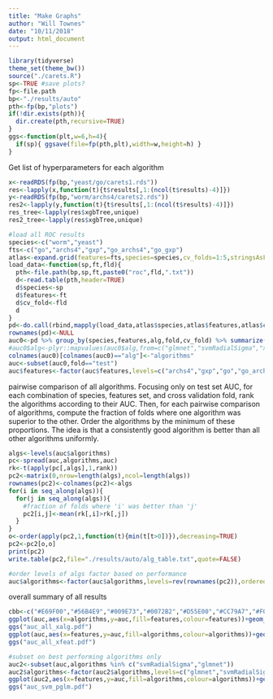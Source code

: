 ```yaml
---
title: "Make Graphs"
author: "Will Townes"
date: "10/11/2018"
output: html_document
---
```


```r
library(tidyverse)
theme_set(theme_bw())
source("./carets.R")
sp<-TRUE #save plots?
fp<-file.path
bp<-"./results/auto"
pth<-fp(bp,"plots")
if(!dir.exists(pth)){
  dir.create(pth,recursive=TRUE)
}
ggs<-function(plt,w=6,h=4){
  if(sp){ ggsave(file=fp(pth,plt),width=w,height=h) }
}
```

Get list of hyperparameters for each algorithm

```r
x<-readRDS(fp(bp,"yeast/go/carets1.rds"))
res<-lapply(x,function(t){t$results[,1:(ncol(t$results)-4)]})
y<-readRDS(fp(bp,"worm/archs4/carets2.rds"))
res2<-lapply(y,function(t){t$results[,1:(ncol(t$results)-4)]})
res_tree<-lapply(res$xgbTree,unique)
res2_tree<-lapply(res$xgbTree,unique)
```

```r
#load all ROC results
species<-c("worm","yeast")
fts<-c("go","archs4","gxp","go_archs4","go_gxp")
atlas<-expand.grid(features=fts,species=species,cv_folds=1:5,stringsAsFactors=FALSE)
load_data<-function(sp,ft,fld){
  pth<-file.path(bp,sp,ft,paste0("roc",fld,".txt"))
  d<-read.table(pth,header=TRUE)
  d$species<-sp
  d$features<-ft
  d$cv_fold<-fld
  d
}
pd<-do.call(rbind,mapply(load_data,atlas$species,atlas$features,atlas$cv_folds,SIMPLIFY=FALSE))
rownames(pd)<-NULL
auc0<-pd %>% group_by(species,features,alg,fold,cv_fold) %>% summarize(auc=roc2auc(fpr,tpr))
#auc0$alg<-plyr::mapvalues(auc0$alg,from=c("glmnet","svmRadialSigma","xgbTree","naive_bayes","kknn"),to=c("pglm","svm","xgb","nb","knn"))
colnames(auc0)[colnames(auc0)=="alg"]<-"algorithms"
auc<-subset(auc0,fold=="test")
auc$features<-factor(auc$features,levels=c("archs4","gxp","go","go_archs4","go_gxp"),ordered=TRUE)
```

pairwise comparison of all algorithms. Focusing only on test set AUC, for each combination of species, features set, and cross validation fold, rank the algorithms according to their AUC. Then, for each pairwise comparison of algorithms, compute the fraction of folds where one algorithm was superior to the other. Order the algorithms by the minimum of these proportions. The idea is that a consistently good algorithm is better than all other algorithms uniformly.

```r
algs<-levels(auc$algorithms)
pc<-spread(auc,algorithms,auc)
rk<-t(apply(pc[,algs],1,rank))
pc2<-matrix(0,nrow=length(algs),ncol=length(algs))
rownames(pc2)<-colnames(pc2)<-algs
for(i in seq_along(algs)){
  for(j in seq_along(algs)){
    #fraction of folds where 'i' was better than 'j'
    pc2[i,j]<-mean(rk[,i]>rk[,j])
  }
}
o<-order(apply(pc2,1,function(t){min(t[t>0])}),decreasing=TRUE)
pc2<-pc2[o,o]
print(pc2)
write.table(pc2,file="./results/auto/alg_table.txt",quote=FALSE)

#order levels of algs factor based on performance
auc$algorithms<-factor(auc$algorithms,levels=rev(rownames(pc2)),ordered=TRUE)
```

overall summary of all results

```r
cbb<-c("#E69F00","#56B4E9","#009E73","#0072B2","#D55E00","#CC79A7","#F0E442","#000000")
ggplot(auc,aes(x=algorithms,y=auc,fill=features,colour=features))+geom_boxplot()+facet_wrap(~species)+scale_fill_manual(values=cbb)+scale_colour_manual(values=cbb)+ylab("area under ROC")+theme(axis.text.x=element_text(angle = 30, hjust = 1))
ggs("auc_all_xalg.pdf")
ggplot(auc,aes(x=features,y=auc,fill=algorithms,colour=algorithms))+geom_boxplot()+facet_wrap(~species)+scale_fill_manual(values=cbb)+scale_colour_manual(values=cbb)+ylab("area under ROC")+theme(axis.text.x=element_text(angle = 30, hjust = 1))
ggs("auc_all_xfeat.pdf")

#subset on best performing algorithms only
auc2<-subset(auc,algorithms %in% c("svmRadialSigma","glmnet"))
auc2$algorithms<-factor(auc2$algorithms,levels=c("glmnet","svmRadialSigma"))
ggplot(auc2,aes(x=features,y=auc,fill=algorithms,colour=algorithms))+geom_boxplot()+facet_wrap(~species)+scale_fill_manual(values=cbb[5:4])+scale_colour_manual(values=cbb[5:4])+ylab("area under ROC")+theme(axis.text.x=element_text(angle = 30, hjust = 1),legend.position="top")
ggs("auc_svm_pglm.pdf")
```
